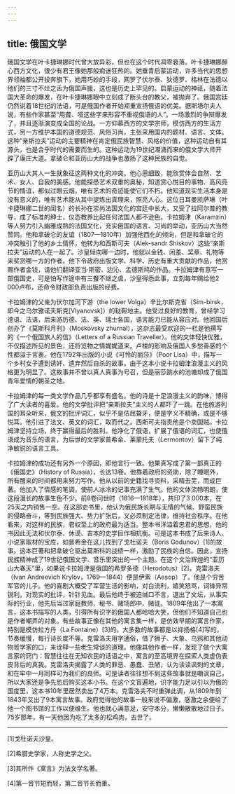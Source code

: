 ```yaml
---
---
---
```

title: 俄国文学
---




俄国文学在叶卡捷琳娜时代曾大放异彩，但也在这个时代凋零衰落。叶卡捷琳娜醉心西方文化，很少有君王像她那般痴迷狂热的。她垂青启蒙运动，许多当代的思想界领袖都公开投奔旗下，她用巧妙的手段，网罗了伏尔泰、狄德罗、格林在法德以他们的三寸不烂之舌为俄国声援，这也是历史上罕见的。启蒙运动的神祇，随着法国大革命的爆发，在叶卡捷琳娜眼中立刻成了断头台的教父，被抛弃了。俄国宫廷仍然说着18世纪的法语，可是俄国作者开始郑重宣扬俄语的优美。据斯塔尔夫人说，有些作家甚至“用聋、哑这些字来形容不重视俄语的人”。一场激烈的争辩爆发了，并且逐渐演变成全国的论战。一方仰慕西方的文学宗师，模仿西方的生活方式，另一方维护本国的道德规范、风俗习尚，主张采用国内的题材、语言、文体。这种“亲斯拉夫”运动的主要精神在肯定俄民族智慧、风格的价值，这种运动自有其源头，也是合乎时代的需要而生的。这种运动为19世纪潮涌而来的俄文学大师开辟了康庄大道。拿破仑和亚历山大的战争也激扬了这种民族的自觉。

亚历山大其人一生就象征这两种文化的冲突。他心思细致，能欣赏体会自然、艺术、女人、自我的美感。他能探悉艺术双重的奥秘，知道赏心悦目的事物、高风亮节的情谊，都似过眼云烟，唯有艺术的奇迹能使它们不朽。他知道现实生活本身是没有意义的，唯有艺术能从其中提炼出真理来，照亮人心。这位日耳曼凯萨琳（叶卡捷琳娜二世的闺名）的长孙在崇尚法国文化的宫廷中长大，又受了拉阿尔普的教导，成了标准的绅士，仪态教养比起任何法国人都不逊色。卡拉姆津（Karamzin）等人努力引入幽雅成熟的法国文化，充实俄国的语言、习尚的举动，亚历山大当然赞同。他和拿破仑的友谊（1807—1810年）加强他西化的倾向，但是和拿破仑的冲突触引了他的乡土情怀，他转为和西斯可夫（Alek-sandr Shiskov）这些“亲斯拉夫”运动的人在一起了。沙皇倾向哪一边时，他就以金钱、闲差、奖章、礼物等来奖赏哪一方的作者。他下令政府出版文学、科学、历史有重大贡献的作品，他赏赐作者金钱，请他们翻译亚当·斯密、边沁、孟德斯鸠的作品。卡拉姆津有意写一部俄国史，可是怕写作途中有三餐不继之虞，沙皇得悉此事，立刻每年赐给他2 000卢布，还命令财政部负责出版的经费。

卡拉姆津的父亲为伏尔加河下游（the lower Volga）辛比尔斯克省（Sim-birsk，即今之乌尔雅诺夫斯克[Vlyanovsk]）的鞑靼地主。他受过良好的教育，曾经学习德语、法语，后来游历德、法、英、瑞士各国，语言能力已能从容应对。他回国后创办了《莫斯科月刊》（Moskovsky zhurnal），这杂志最受欢迎的一栏是他撰写的《一个俄国旅人的信》（Letters of a Russian Traveller）。他的文体轻快优雅，不仅描述所见的景色，还将览物之情娓娓道来。卢梭的影响及俄国人多愁善感的个性都溢于言表。他在1792年出版的小说《可怜的丽莎》（Poor Lisa）中，描写一个乡村女子遭到诱奸、遗弃然后自杀的故事。由于这本小说卡拉姆津浪漫主义的风格更为明显了。这故事并不曾以真人真事为号召，但是丽莎跳水的池塘却成了俄国青年爱情的朝圣之地。

卡拉姆津的每一类文学作品几乎都享有盛名。他的诗是十足浪漫主义的韵味，博得了广大读者的喜爱。他的文学批评把“亲斯拉夫”主义的人都吓了一跳。在他旅游列国的耳朵听来，俄文的批评词汇，似乎不是佶屈聱牙，便是字义不精确，或是不够悦耳。他引进了法文、英文的词汇，取而代之。西斯可夫指责他是个卖国贼。卡拉姆津坚持立场，终于赢得最后的胜利。他净化了俄语，扩展了俄语的词汇，也使俄语成为音乐的语言，为后世的文学家普希金、莱蒙托夫（Lermontov）留下了纯净敏锐的语言工具。

卡拉姆津的成功还有另外一个原因，即他言行一致。他果真写成了第一部真正的《俄国史》（History of Russia），长达13卷。他靠着政府的资助，除了睡眠外，所有醒来的时间都用来努力写作。他从以前的史籍找寻资料，采精去芜，而成巨著。他加入了情感的笔调，使前人冰冷的记事充满了生气。他的文体流畅明朗，使这段漫长的故事生色不少。前8卷问世时（1816—1818年），共印了3 000本，在25天之内销售一空。在这部史书里，他认为俄民族长期与无情的气候、野蛮民族的侵略奋斗，等到民族强大、势力扩张后，又必须制定法律，维持社会秩序。在他看来，对这样的民族，君权至上的政府最为适当。整本书洋溢着忠君的思想，他的书因此无法和伏尔泰、休谟、吉本的史学巨作相抗衡。可是这本书成了后来诗人、小说家取材的宝库，如普希金在这儿找到了戈杜诺夫（Boris Godunov）[1]的故事。这本巨著和把拿破仑驱出莫斯科的战绩一样，激励了民族的自信。因此，宣扬民族精神成了19世纪俄国文学、音乐里突出的一个主题。在这个文治辉煌的“亚历山大春天”里，如果说卡拉姆津是俄国的希罗多德（Herodotus）[2]，克雷洛夫（Ivan Andreevich Krylov，1769—1844）便是伊索（Aesop）了。他是个穷苦军官的儿子。他的喜剧大概受了军营生活的影响，对白流利，嬉笑怒骂，词锋异常锐利，对现实的批评，针针见血。最后他终于被迫缄口不言，退出了文坛，从事实际的行业，他先后当过家庭教师、秘书、赌场郎中、赌徒。1809年他出了一本寓言，这本书描写的人类，引得所有识字的俄国人都哈哈大笑，但他们不知道自己也是作者嘲弄的对象。有些故事正像在其他的寓言集一样，是仿效早期的寓言作家，特别是模仿拉方丹（La Fontaine）[3]的。大多数的故事都是以抑扬格[4]写的，节奏缓慢，每行诗长度不等。克雷洛夫用字通俗，借了狮子、大象、乌鸦和其他动物哲学家的口，来诠释一些老生常谈的道理。他像其他作者一样，发现了做个大寓言家的窍门：智慧往往在无知农民的话语之中，寓言的至高境界在探索人类虚伪表皮背后的真我。克雷洛夫揭露了人类的罪恶、愚蠢、丑陋，认为读读讽刺的文章，和在牢中一月同样可为我们的良师。可是读者往往想不到这些故事就是嘲讽自己，所以大家还是争先恐后购买这本小书。在这个文盲遍地，识字能力足以引以为傲的国度里，这本书10年里居然卖出了4万本。克雷洛夫不时重弹此调，从1809年到1843年又出了9本寓言故事。政府觉得他的故事一般来说不偏激，感激之余便给了他一个图书馆的工作以便维生。他也就心满意足，安守本分，懒懒散散地过日子。75岁那年，有一天他因为吃了太多的松鸡肉，去世了。



* * *



[1]戈杜诺夫沙皇。

[2]希腊史学家，人称史学之父。

[3]其所作《寓言》为法文学名著。

[4]第一音节短而轻，第二音节长而重。